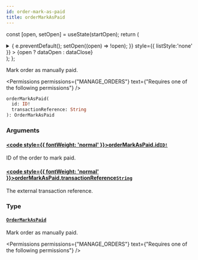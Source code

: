 ```yaml
---
id: order-mark-as-paid
title: orderMarkAsPaid
---
```






const [open, setOpen] = useState(startOpen);
return (
<details {...(open ? { open: true } : {})} className="details" style={{ border:'none', boxShadow:'none', background:'var(--ifm-background-color)' }}>
<summary
onClick={(e) => {
e.preventDefault();
setOpen((open) => !open);
}}
style={{ listStyle:'none' }} >
{open ? dataOpen : dataClose}
</summary>
{open && children}
</details>
);
};

Mark order as manually paid.


<Permissions permissions={"MANAGE_ORDERS"} text={"Requires one of the following permissions"} />


```graphql
orderMarkAsPaid(
  id: ID!
  transactionReference: String
): OrderMarkAsPaid
```

### Arguments

#### [<code style={{ fontWeight: 'normal' }}>orderMarkAsPaid.<b>id</b></code>](#)<Bullet />[`ID!`](../../../api-reference/miscellaneous/scalars/id.mdx) <Badge class="badge badge--secondary" text="non-null"/> <Badge class="badge badge--secondary" text="scalar"/> <Badge class="badge badge--secondary" text="miscellaneous"/>

ID of the order to mark paid.

#### [<code style={{ fontWeight: 'normal' }}>orderMarkAsPaid.<b>transactionReference</b></code>](#)<Bullet />[`String`](../../../api-reference/miscellaneous/scalars/string.mdx) <Badge class="badge badge--secondary" text="scalar"/> <Badge class="badge badge--secondary" text="miscellaneous"/>

The external transaction reference.

### Type

#### [`OrderMarkAsPaid`](../../../api-reference/orders/objects/order-mark-as-paid.mdx) <Badge class="badge badge--secondary" text="object"/> <Badge class="badge badge--secondary" text="orders"/>

Mark order as manually paid.


<Permissions permissions={"MANAGE_ORDERS"} text={"Requires one of the following permissions"} />



